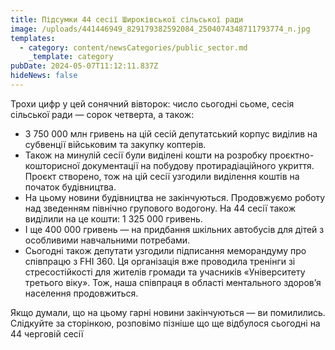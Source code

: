 ```yaml
---
title: Підсумки 44 сесії Широківської сільської ради
image: /uploads/441446949_829179382592084_2504074348711793774_n.jpg
templates:
  - category: content/newsCategories/public_sector.md
    _template: category
pubDate: 2024-05-07T11:12:11.837Z
hideNews: false
---
```


Трохи цифр у цей сонячний вівторок: число сьогодні сьоме, сесія сільської ради — сорок четверта, а також:

* 3 750 000 млн гривень на цій сесій депутатський корпус виділив на субвенції військовим та закупку коптерів.
* Також на минулій сесії були виділені кошти на розробку проєктно-кошторисної документації на побудову протирадіаційного укриття. Проєкт створено, тож на цій сесії узгодили виділення коштів на початок будівництва. 
*  На цьому новини будівництва не закінчуються. Продовжуємо роботу над зведенням північно групового водогону. На 44 сесії також виділили на це кошти: 1 325 000 гривень. 
*  І ще 400 000 гривень — на придбання шкільних автобусів для дітей з особливими навчальними потребами.
* Сьогодні також депутати узгодили підписання меморандуму про співпрацю з FHI 360. Ця організація вже проводила тренінги зі стресостійкості для жителів громади та учасників «Університету третього віку». Тож, наша співпраця в області ментального здоров’я населення продовжиться.

Якщо думали, що на цьому гарні новини закінчуються — ви помилились. Слідкуйте за сторінкою, розповімо пізніше що ще відбулося сьогодні на 44 черговій сесії 
